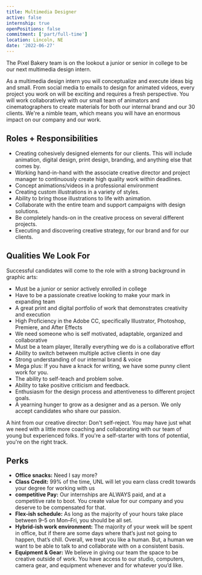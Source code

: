 ```yaml
---
title: Multimedia Designer
active: false
internship: true
openPositions: false
commitment: ['part/full-time']
location: Lincoln, NE
date: '2022-06-27'
---
```


The Pixel Bakery team is on the lookout a junior or senior in college to be our next multimedia design intern.

As a multimedia design intern you will conceptualize and execute ideas big and small. From social media to emails to design for animated videos, every project you work on will be exciting and requires a fresh perspective. You will work collaboratively with our small team of animators and cinematographers to create materials for both our internal brand and our 30 clients. We're a nimble team, which means you will have an enormous impact on our company and our work.

## Roles + Responsibilities

- Creating cohesively designed elements for our clients. This will include animation, digital design, print design, branding, and anything else that comes by.
- Working hand-in-hand with the associate creative director and project manager to continuously create high quality work within deadlines.
- Concept animations/videos in a professional environment
- Creating custom illustrations in a variety of styles.
- Ability to bring those illustrations to life with animation.
- Collaborate with the entire team and support campaigns with design solutions.
- Be completely hands-on in the creative process on several different projects.
- Executing and discovering creative strategy, for our brand and for our clients.

## Qualities We Look For

Successful candidates will come to the role with a strong background in graphic arts:

- Must be a junior or senior actively enrolled in college
- Have to be a passionate creative looking to make your mark in expanding team
- A great print and digital portfolio of work that demonstrates creativity and execution
- High Proficiency in the Adobe CC, specifically Illustrator, Photoshop, Premiere, and After Effects
- We need someone who is self motivated, adaptable, organized and collaborative
- Must be a team player, literally everything we do is a collaborative effort
- Ability to switch between multiple active clients in one day
- Strong understanding of our internal brand & voice
- Mega plus: If you have a knack for writing, we have some punny client work for you.
- The ability to self-teach and problem solve.
- Ability to take positive criticism and feedback.
- Enthusiasm for the design process and attentiveness to different project goals.
- A yearning hunger to grow as a designer and as a person. We only accept candidates who share our passion.

A hint from our creative director: Don't self-reject. You may have just what we need with a little more coaching and collaborating with our team of young but experienced folks. If you're a self-starter with tons of potential, you're on the right track.

## Perks

- **Office snacks:** Need I say more?
- **Class Credit:** 99% of the time, UNL will let you earn class credit towards your degree for working with us
- **competitive Pay:** Our internships are ALWAYS paid, and at a competitive rate to boot. You create value for our company and you deserve to be compensated for that.
- **Flex-ish schedule:** As long as the majority of your hours take place between 9–5 on Mon–Fri, you should be all set.
- **Hybrid-ish work environment:** The majority of your week will be spent in office, but if there are some days where that’s just not going to happen, that’s chill.
  Overall, we treat you like a human. But, a human we want to be able to talk to and collaborate with on a consistent basis.
- **Equipment & Gear:** We believe in giving our team the space to be creative outside of work. You have access to our studio, computers, camera gear, and equipment whenever and for whatever you’d like.
